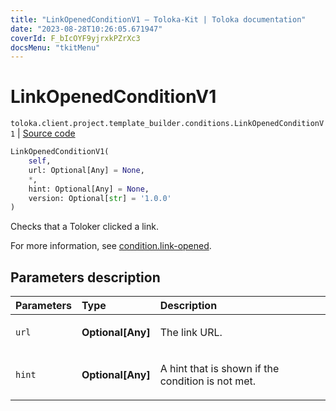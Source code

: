 ```yaml
---
title: "LinkOpenedConditionV1 — Toloka-Kit | Toloka documentation"
date: "2023-08-28T10:26:05.671947"
coverId: F_bIcOYF9yjrxkPZrXc3
docsMenu: "tkitMenu"
---
```


# LinkOpenedConditionV1

`toloka.client.project.template_builder.conditions.LinkOpenedConditionV1` | [Source code](https://github.com/Toloka/toloka-kit/blob/v1.2.1/src/client/project/template_builder/conditions.py#L145)

```python
LinkOpenedConditionV1(
    self,
    url: Optional[Any] = None,
    *,
    hint: Optional[Any] = None,
    version: Optional[str] = '1.0.0'
)
```

Checks that a Toloker clicked a link.

For more information, see [condition.link-opened](/docs/template-builder/reference/condition.link-opened).

## Parameters description

| Parameters | Type | Description |
| :----------| :----| :-----------|
`url`|**Optional\[Any\]**|<p>The link URL.</p>
`hint`|**Optional\[Any\]**|<p>A hint that is shown if the condition is not met.</p>